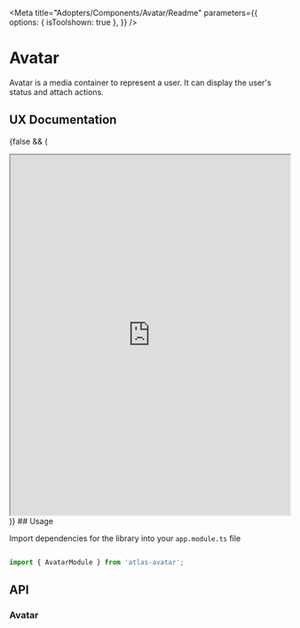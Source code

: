 

<Meta title="Adopters/Components/Avatar/Readme" 
parameters={{
    options: {
      isToolshown: true
    },
  }}
/>

# Avatar

Avatar is a media container to represent a user. It can display the user's status and attach actions. 

## UX Documentation
{false && (
<iframe
    src='https://www.figma.com/embed?embed_host=share&url=https%3A%2F%2Fwww.figma.com%2Ffile%2FcWG5SXHJJsjA2ABvemk9YC%2FAvatar--Foundations-0.0.2-Components-Documentation%3Fnode-id%3D14074%253A5888' 
    allowFullScreen="true"
    width='100%'
    height='650px'
    style={{border: 'none'}}
></iframe>
)}
## Usage

Import dependencies for the library into your ```app.module.ts``` file

```ts

import { AvatarModule } from 'atlas-avatar';

```

## API

### Avatar

<ArgsTable of={AvatarComponent} />